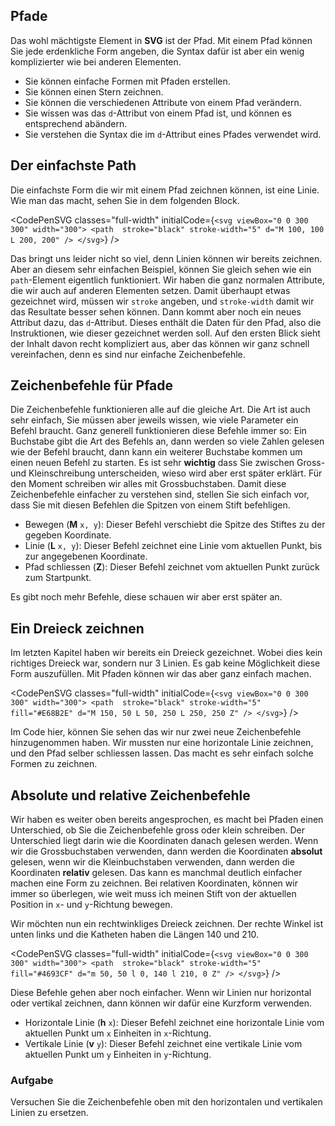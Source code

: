 
## Pfade

Das wohl mächtigste Element in **SVG** ist der Pfad. Mit einem Pfad können Sie jede erdenkliche Form angeben, die Syntax dafür ist aber ein wenig komplizierter wie bei anderen Elementen.

<LearningGoals>

- Sie können einfache Formen mit Pfaden erstellen.
- Sie können einen Stern zeichnen.
- Sie können die verschiedenen Attribute von einem Pfad verändern.
- Sie wissen was das `d`-Attribut von einem Pfad ist, und können es entsprechend abändern.
- Sie verstehen die Syntax die im `d`-Attribut eines Pfades verwendet wird.

</LearningGoals>

## Der einfachste Path

Die einfachste Form die wir mit einem Pfad zeichnen können, ist eine Linie. Wie man das macht, sehen Sie in dem folgenden Block.

<CodePenSVG
  classes="full-width"
  initialCode={`<svg viewBox="0 0 300 300" width="300">
    <path  stroke="black" stroke-width="5"
      d="M 100, 100 L 200, 200"
    />
</svg>`}
/>

Das bringt uns leider nicht so viel, denn Linien können wir bereits zeichnen. Aber an diesem sehr einfachen Beispiel, können Sie gleich sehen wie ein `path`-Element eigentlich funktioniert. Wir haben die ganz normalen Attribute, die wir auch auf anderen Elementen setzen. Damit überhaupt etwas gezeichnet wird, müssen wir `stroke` angeben, und `stroke-width` damit wir das Resultate besser sehen können. Dann kommt aber noch ein neues Attribut dazu, das `d`-Attribut. Dieses enthält die Daten für den Pfad, also die Instruktionen, wie dieser gezeichnet werden soll. Auf den ersten Blick sieht der Inhalt davon recht kompliziert aus, aber das können wir ganz schnell vereinfachen, denn es sind nur einfache Zeichenbefehle.

<Section classes="important">

## Zeichenbefehle für Pfade

Die Zeichenbefehle funktionieren alle auf die gleiche Art. Die Art ist auch sehr einfach, Sie müssen aber jeweils wissen, wie viele Parameter ein Befehl braucht. Ganz generell funktionieren diese Befehle immer so: Ein Buchstabe gibt die Art des Befehls an, dann werden so viele Zahlen gelesen wie der Befehl braucht, dann kann ein weiterer Buchstabe kommen um einen neuen Befehl zu starten. Es ist sehr **wichtig** dass Sie zwischen Gross- und Kleinschreibung unterscheiden, wieso wird aber erst später erklärt. Für den Moment schreiben wir alles mit Grossbuchstaben. Damit diese Zeichenbefehle einfacher zu verstehen sind, stellen Sie sich einfach vor, dass Sie mit diesen Befehlen die Spitzen von einem Stift befehligen.

- Bewegen (**M** `x, y`): Dieser Befehl verschiebt die Spitze des Stiftes zu der gegeben Koordinate.
- Linie (**L** `x, y`): Dieser Befehl zeichnet eine Linie vom aktuellen Punkt, bis zur angegebenen Koordinate.
- Pfad schliessen (**Z**): Dieser Befehl zeichnet vom aktuellen Punkt zurück zum Startpunkt.

Es gibt noch mehr Befehle, diese schauen wir aber erst später an.

</Section>

## Ein Dreieck zeichnen

Im letzten Kapitel haben wir bereits ein Dreieck gezeichnet. Wobei dies kein richtiges Dreieck war, sondern nur 3 Linien. Es gab keine Möglichkeit diese Form auszufüllen. Mit Pfaden können wir das aber ganz einfach machen.

<CodePenSVG
  classes="full-width"
  initialCode={`<svg viewBox="0 0 300 300" width="300">
    <path  stroke="black"
      stroke-width="5"
      fill="#E68B2E"
      d="M 150, 50 L 50, 250 L 250, 250 Z"
    />
</svg>`}
/>

Im Code hier, können Sie sehen das wir nur zwei neue Zeichenbefehle hinzugenommen haben. Wir mussten nur eine horizontale Linie zeichnen, und den Pfad selber schliessen lassen. Das macht es sehr einfach solche Formen zu zeichnen.

<Section>

## Absolute und relative Zeichenbefehle

Wir haben es weiter oben bereits angesprochen, es macht bei Pfaden einen Unterschied, ob Sie die Zeichenbefehle gross oder klein schreiben. Der Unterschied liegt darin wie die Koordinaten danach gelesen werden. Wenn wir die Grossbuchstaben verwenden, dann werden die Koordinaten **absolut** gelesen, wenn wir die Kleinbuchstaben verwenden, dann werden die Koordinaten **relativ** gelesen. Das kann es manchmal deutlich einfacher machen eine Form zu zeichnen. Bei relativen Koordinaten, können wir immer so überlegen, wie weit muss ich meinen Stift von der aktuellen Position in `x`- und `y`-Richtung bewegen.

Wir möchten nun ein rechtwinkliges Dreieck zeichnen. Der rechte Winkel ist unten links und die Katheten haben die Längen 140 und 210.

<CodePenSVG
  classes="full-width"
  initialCode={`<svg viewBox="0 0 300 300" width="300">
    <path  stroke="black"
      stroke-width="5"
      fill="#4693CF"
      d="m 50, 50 l 0, 140 l 210, 0 Z"
    />
</svg>`}
/>

Diese Befehle gehen aber noch einfacher. Wenn wir Linien nur horizontal oder vertikal zeichnen, dann können wir dafür eine Kurzform verwenden.

- Horizontale Linie (**h** `x`): Dieser Befehl zeichnet eine horizontale Linie vom aktuellen Punkt um `x` Einheiten in `x`-Richtung.
- Vertikale Linie (**v** `y`): Dieser Befehl zeichnet eine vertikale Linie vom aktuellen Punkt um `y` Einheiten in `y`-Richtung.

### Aufgabe

Versuchen Sie die Zeichenbefehle oben mit den horizontalen und vertikalen Linien zu ersetzen.

</Section>
